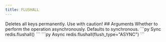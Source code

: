 ```yaml
---
title: FLUSHALL
---
```



<Warning>
Deletes all keys permanently. Use with caution!
</Warning>
## Arguments

<ParamField body="flush_type" type='"ASYNC" | "SYNC"'>
  Whether to perform the operation asynchronously.
  Defaults to synchronous.
</ParamField>



<RequestExample>
```py Sync
redis.flushall()
```
```py Async
redis.flushall(flush_type="ASYNC")
```
</RequestExample>
